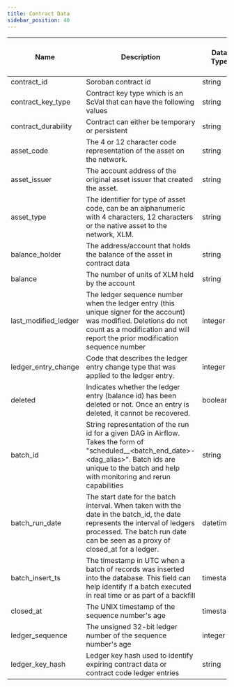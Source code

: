 ```yaml
---
title: Contract Data
sidebar_position: 40
---
```


| Name                 | Description                                                                                                                                                                                                    | Data Type | Domain Values | Primary Key? | Natural Key? | Partition or Cluster Field? | Required? | Notes |
| -------------------- | -------------------------------------------------------------------------------------------------------------------------------------------------------------------------------------------------------------- | --------- | ------------- | ------------ | ------------ | --------------------------- | --------- | ----- |
| contract_id          | Soroban contract id                                                                                                                                                                                            | string    |               |              | Yes          | Cluster                     | Yes       |       |
| contract_key_type    | Contract key type which is an ScVal that can have the following values                                                                                                                                         | string    |               |              |              |                             |           |       |
| contract_durability  | Contract can either be temporary or persistent                                                                                                                                                                 | string    |               |              |              |                             |           |       |
| asset_code           | The 4 or 12 character code representation of the asset on the network.                                                                                                                                         | string    |               |              |              |                             |           |       |
| asset_issuer         | The account address of the original asset issuer that created the asset.                                                                                                                                       | string    |               |              |              |                             |           |       |
| asset_type           | The identifier for type of asset code, can be an alphanumeric with 4 characters, 12 characters or the native asset to the network, XLM.                                                                        | string    |               |              |              |                             |           |       |
| balance_holder       | The address/account that holds the balance of the asset in contract data                                                                                                                                       | string    |               |              |              |                             |           |       |
| balance              | The number of units of XLM held by the account                                                                                                                                                                 | string    |               |              |              |                             |           |       |
| last_modified_ledger | The ledger sequence number when the ledger entry (this unique signer for the account) was modified. Deletions do not count as a modification and will report the prior modification sequence number            | integer   |               |              | Yes          | Cluster                     | Yes       |       |
| ledger_entry_change  | Code that describes the ledger entry change type that was applied to the ledger entry.                                                                                                                         | integer   |               |              |              |                             | Yes       |       |
| deleted              | Indicates whether the ledger entry (balance id) has been deleted or not. Once an entry is deleted, it cannot be recovered.                                                                                     | boolean   |               |              |              |                             | Yes       |       |
| batch_id             | String representation of the run id for a given DAG in Airflow. Takes the form of "scheduled__<batch_end_date>-<dag_alias>". Batch ids are unique to the batch and help with monitoring and rerun capabilities | string    |               |              |              |                             | Yes       |       |
| batch_run_date       | The start date for the batch interval. When taken with the date in the batch_id, the date represents the interval of ledgers processed. The batch run date can be seen as a proxy of closed_at for a ledger.   | datetime  |               |              |              |                             | Yes       |       |
| batch_insert_ts      | The timestamp in UTC when a batch of records was inserted into the database. This field can help identify if a batch executed in real time or as part of a backfill                                            | timestamp |               |              |              |                             | Yes       |       |
| closed_at            | The UNIX timestamp of the sequence number's age                                                                                                                                                                | timestamp |               |              |              | Partition                   | Yes       |       |
| ledger_sequence      | The unsigned 32-bit ledger number of the sequence number's age                                                                                                                                                 | integer   |               |              | Yes          |                             | Yes       |       |
| ledger_key_hash      | Ledger key hash used to identify expiring contract data or contract code ledger entries                                                                                                                        | string    |               |              | Yes          |                             | Yes       |       |